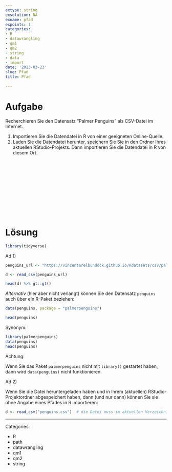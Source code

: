 ```yaml
---
extype: string
exsolution: NA
exname: pfad
expoints: 1
categories:
- R
- datawrangling
- qm1
- qm2
- string
- data
- import
date: '2023-03-23'
slug: Pfad
title: Pfad

---
```







# Aufgabe

Recherchieren Sie den Datensatz "Palmer Penguins" als CSV-Datei im Internet.

1. Importieren Sie die Datendatei in R von einer geeigneten Online-Quelle.
2. Laden Sie die Datendatei herunter, speichern Sie Sie in den Ordner Ihres aktuellen RStudio-Projekts. Dann importieren Sie die Datendatei in R von diesem Ort.





</br>
</br>
</br>
</br>
</br>
</br>
</br>
</br>
</br>
</br>

# Lösung


```r
library(tidyverse)
```



Ad 1)

```r
penguins_url <- "https://vincentarelbundock.github.io/Rdatasets/csv/palmerpenguins/penguins.csv"

d <- read_csv(penguins_url)
```


```r
head(d) %>% gt::gt()
```


*Alternativ* (hier aber nicht verlangt) können Sie den Datensatz `penguins` auch über ein R-Paket beziehen:

```r
data(penguins, package = "palmerpenguins")

head(penguins)
```

Synonym:

```r
library(palmerpenguins)
data(penguins)
head(penguins)
```


Achtung:

Wenn Sie das Paket `palmerpenguins` nicht mit `library()` gestartet haben,
dann wird `data(penguins)` nicht funktionieren.




Ad 2)

Wenn Sie die Datei heruntergeladen haben und in Ihrem (aktuellen) RStudio-Projektordner abgespeichert haben, dann (und nur dann) können Sie sie ohne Angabe eines Pfades in R importieren:


```r
d <- read_csv("penguins.csv")  # die Datei muss im aktuellen Verzeichnis liegen
```





---

Categories: 

- R
- path
- datawrangling
- qm1
- qm2
- string

